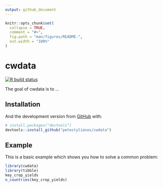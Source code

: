 ```yaml
---
output: github_document
---
```


<!-- README.md is generated from README.Rmd. Please edit that file -->

```r
knitr::opts_chunk$set(
  collapse = TRUE,
  comment = "#>",
  fig.path = "man/figures/README-",
  out.width = "100%"
)
```

# cwdata

<!-- badges: start -->
[![R build status](https://github.com/petestylianos/cwdata/workflows/R-CMD-check/badge.svg)](https://github.com/petestylianos/cwdata/actions)
<!-- badges: end -->

The goal of cwdata is to ...

## Installation

<!-- You can install the released version of cwdata from [CRAN](https://CRAN.R-project.org) with: -->

<!-- ``` r -->
<!-- install.packages("cwdata") -->
<!-- ``` -->

And the development version from [GitHub](https://github.com/) with:

``` r
# install.packages("devtools")
devtools::install_github("petestylianos/cwdata")
```
## Example

This is a basic example which shows you how to solve a common problem:

```r
library(cwdata)
library(tibble)
key_crop_yields 
n_countries(key_crop_yields)
```
